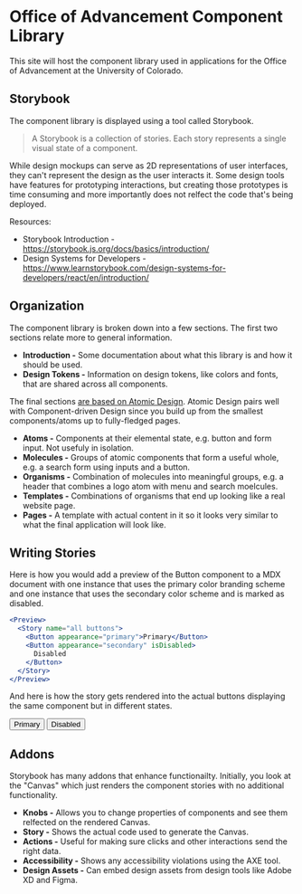 
<Meta title="Introduction|Welcome" />

# Office of Advancement Component Library

This site will host the component library used in applications for the Office of Advancement at the University of Colorado.

## Storybook

The component library is displayed using a tool called Storybook.

> A Storybook is a collection of stories. Each story represents a single visual state of a component.

While design mockups can serve as 2D representations of user interfaces, they can't represent the design as the user interacts
it. Some design tools have features for prototyping interactions, but creating those prototypes is time consuming and more
importantly does not relfect the code that's being deployed.

Resources:

- Storybook Introduction - https://storybook.js.org/docs/basics/introduction/
- Design Systems for Developers - https://www.learnstorybook.com/design-systems-for-developers/react/en/introduction/

## Organization

The component library is broken down into a few sections. The first two sections relate more to general information.

- **Introduction -** Some documentation about what this library is and how it should be used.
- **Design Tokens -** Information on design tokens, like colors and fonts, that are shared across all components.

The final sections [are based on Atomic Design](https://bradfrost.com/blog/post/atomic-web-design). Atomic Design pairs well
with Component-driven Design since you build up from the smallest components/atoms up to fully-fledged pages.

- **Atoms -** Components at their elemental state, e.g. button and form input. Not usefuly in isolation.
- **Molecules -** Groups of atomic components that form a useful whole, e.g. a search form using inputs and a button.
- **Organisms -** Combination of molecules into meaningful groups, e.g. a header that combines a logo atom with menu and search moelcules.
- **Templates -** Combinations of organisms that end up looking like a real website page.
- **Pages -** A template with actual content in it so it looks very similar to what the final application will look like.

## Writing Stories

Here is how you would add a preview of the Button component to a MDX document with one instance that uses the primary color branding
scheme and one instance that uses the secondary color scheme and is marked as disabled.

```jsx
<Preview>
  <Story name="all buttons">
    <Button appearance="primary">Primary</Button>
    <Button appearance="secondary" isDisabled>
      Disabled
    </Button>
  </Story>
</Preview>
```

And here is how the story gets rendered into the actual buttons displaying the same component but in different states.

<Preview>
  <Button appearance="primary">Primary</Button>
  <Button appearance="secondary" isDisabled>
    Disabled
  </Button>
</Preview>

## Addons

Storybook has many addons that enhance functionailty. Initially, you look at the "Canvas" which just renders the component stories
with no additional functionality.

- **Knobs -** Allows you to change properties of components and see them relfected on the rendered Canvas.
- **Story -** Shows the actual code used to generate the Canvas.
- **Actions -** Useful for making sure clicks and other interactions send the right data.
- **Accessibility -** Shows any accessibility violations using the AXE tool.
- **Design Assets -** Can embed design assets from design tools like Adobe XD and Figma.
